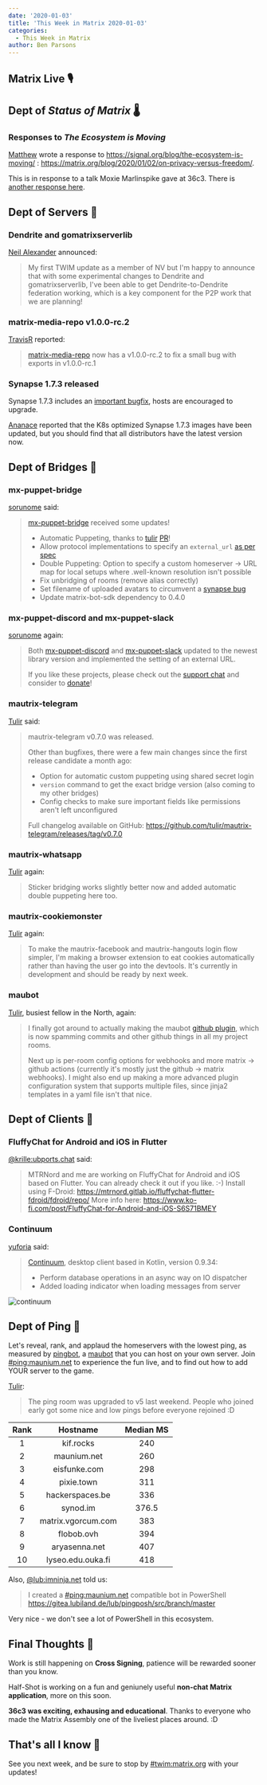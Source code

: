 ```yaml
---
date: '2020-01-03'
title: 'This Week in Matrix 2020-01-03'
categories:
  - This Week in Matrix
author: Ben Parsons
---
```


## Matrix Live 🎙

## Dept of *Status of Matrix* 🌡

### Responses to *The Ecosystem is Moving*

[Matthew](https://matrix.to/#/@matthew:matrix.org) wrote a response to <https://signal.org/blog/the-ecosystem-is-moving/> : <https://matrix.org/blog/2020/01/02/on-privacy-versus-freedom/>.

This is in response to a talk Moxie Marlinspike gave at 36c3. There is [another response here](https://blog.jabberhead.tk/2019/12/29/re-the-ecosystem-is-moving/).

## Dept of Servers 🏢

### Dendrite and gomatrixserverlib

[Neil Alexander](https://matrix.to/#/@neilalexander:matrix.org) announced:

> My first TWIM update as a member of NV but I'm happy to announce that with some experimental changes to Dendrite and gomatrixserverlib, I've been able to get Dendrite-to-Dendrite federation working, which is a key component for the P2P work that we are planning!

### matrix-media-repo v1.0.0-rc.2

[TravisR](https://github.com/turt2live) reported:

> [matrix-media-repo](https://github.com/turt2live/matrix-media-repo) now has a v1.0.0-rc.2 to fix a small bug with exports in v1.0.0-rc.1

### Synapse 1.7.3 released

Synapse 1.7.3 includes an [important bugfix](https://github.com/matrix-org/synapse/releases/tag/v1.7.3), hosts are encouraged to upgrade.

[Ananace](https://matrix.to/#/@ace:kittenface.studio) reported that the K8s optimized Synapse 1.7.3 images have been updated, but you should find that all distributors have the latest version now.

## Dept of Bridges 🌉

### mx-puppet-bridge

[sorunome](https://matrix.to/#/@sorunome:sorunome.de) said:

> [mx-puppet-bridge](https://github.com/Sorunome/mx-puppet-bridge) received some updates!
>
> - Automatic Puppeting, thanks to [tulir](https://matrix.to/#/@tulir:maunium.net) [PR](https://github.com/Sorunome/mx-puppet-bridge/pull/12)!
> - Allow protocol implementations to specify an `external_url` [as per spec](https://matrix.org/docs/spec/application_service/r0.1.2#referencing-messages-from-a-third-party-network)
> - Double Puppeting: Option to specify a custom homeserver -> URL map for local setups where .well-known resolution isn't possible
> - Fix unbridging of rooms (remove alias correctly)
> - Set filename of uploaded avatars to circumvent a [synapse bug](https://github.com/matrix-org/synapse/issues/6444#issuecomment-569973710)
> - Update matrix-bot-sdk dependency to 0.4.0

### mx-puppet-discord and mx-puppet-slack

[sorunome](https://matrix.to/#/@sorunome:sorunome.de) again:

> Both [mx-puppet-discord](https://github.com/matrix-discord/mx-puppet-discord) and [mx-puppet-slack](https://github.com/matrix-discord/mx-puppet-discord) updated to the newest library version and implemented the setting of an external URL.
>
> If you like these projects, please check out the [support chat](https://matrix.to/#/[#mx-puppet-discord:sorunome.de](https://matrix.to/#/#mx-puppet-discord:sorunome.de)) and consider to [donate](https://liberapay.com/Sorunome)!

### mautrix-telegram

[Tulir](https://matrix.to/#/@tulir:maunium.net) said:

> mautrix-telegram v0.7.0 was released.
>
> Other than bugfixes, there were a few main changes since the first release candidate a month ago:
>
> - Option for automatic custom puppeting using shared secret login
> - `version` command to get the exact bridge version (also coming to my other bridges)
> - Config checks to make sure important fields like permissions aren't left unconfigured
>
> Full changelog available on GitHub: <https://github.com/tulir/mautrix-telegram/releases/tag/v0.7.0>

### mautrix-whatsapp

[Tulir](https://matrix.to/#/@tulir:maunium.net) again:

> Sticker bridging works slightly better now and added automatic double puppeting here too.

### mautrix-cookiemonster

[Tulir](https://matrix.to/#/@tulir:maunium.net) again:

> To make the mautrix-facebook and mautrix-hangouts login flow simpler, I'm making a browser extension to eat cookies automatically rather than having the user go into the devtools. It's currently in development and should be ready by next week.

### maubot

[Tulir](https://matrix.to/#/@tulir:maunium.net), busiest fellow in the North, again:

> I finally got around to actually making the maubot [github plugin](https://github.com/maubot/github), which is now spamming commits and other github things in all my project rooms.
>
> Next up is per-room config options for webhooks and more matrix -> github actions (currently it's mostly just the github -> matrix webhooks). I might also end up making a more advanced plugin configuration system that supports multiple files, since jinja2 templates in a yaml file isn't that nice.

## Dept of Clients 📱

### FluffyChat for Android and iOS in Flutter

[@krille:ubports.chat](https://matrix.to/#/@krille:ubports.chat) said:

> MTRNord and me are working on FluffyChat for Android and iOS based on Flutter. You can already check it out if you like. :-)
> Install using F-Droid: <https://mtrnord.gitlab.io/fluffychat-flutter-fdroid/fdroid/repo/>
> More info here: <https://www.ko-fi.com/post/FluffyChat-for-Android-and-iOS-S6S71BMEY>

### Continuum

[yuforia](https://matrix.to/#/@uforia:matrix.org) said:

> [Continuum](https://github.com/koma-im/continuum-desktop), desktop client based in Kotlin, version 0.9.34:
>
> - Perform database operations in an async way on IO dispatcher
> - Added loading indicator when loading messages from server

![continuum](/blog/img/2020-01-03-continuum.png)

## Dept of Ping 🏓

Let's reveal, rank, and applaud the homeservers with the lowest ping, as measured by [pingbot](https://github.com/maubot/echo), a [maubot](https://github.com/maubot/maubot) that you can host on your own server. Join [#ping:maunium.net](https://matrix.to/#/#ping:maunium.net) to experience the fun live, and to find out how to add YOUR server to the game.

[Tulir](https://matrix.to/#/@tulir:maunium.net):

> The ping room was upgraded to v5 last weekend. People who joined early got some nice and low pings before everyone rejoined :D

|Rank|Hostname|Median MS|
|:---:|:---:|:---:|
|1|kif.rocks|240|
|2|maunium.net|260|
|3|eisfunke.com|298|
|4|pixie.town|311|
|5|hackerspaces.be|336|
|6|synod.im|376.5|
|7|matrix.vgorcum.com|383|
|8|flobob.ovh|394|
|9|aryasenna.net|407|
|10|lyseo.edu.ouka.fi|418|

Also, [@lub:imninja.net](https://matrix.to/#/@lub:imninja.net) told us:

> I created a [#ping:maunium.net](https://matrix.to/#/#ping:maunium.net) compatible bot in PowerShell <https://gitea.lubiland.de/lub/pingposh/src/branch/master>

Very nice - we don't see a lot of PowerShell in this ecosystem.

## Final Thoughts 💭

Work is still happening on **Cross Signing**, patience will be rewarded sooner than you know.

Half-Shot is working on a fun and geniunely useful **non-chat Matrix application**, more on this soon.

**36c3 was exciting, exhausing and educational**. Thanks to everyone who made the Matrix Assembly one of the liveliest places around. :D

## That's all I know 🏁

See you next week, and be sure to stop by [#twim:matrix.org] with your updates!

[#TWIM:matrix.org]: <https://matrix.to/#/#TWIM:matrix.org>
